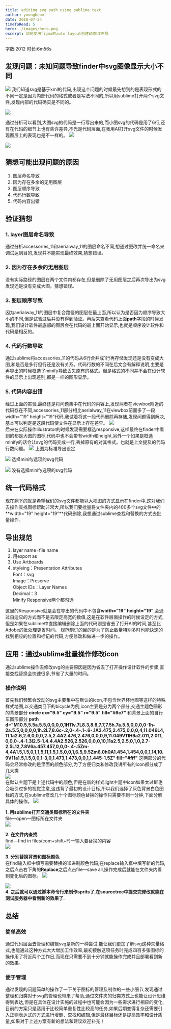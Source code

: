 ```yaml
---
title: editing svg path using sublime text
author: youngbeom
date: 2018-07-24
timeToRead: 5
hero: ./images/hero.png
excerpt: 如何使用figma的auto layout创建动态UI布局
---
```



字数:2012 时长:6m56s  

## 发现问题：未知问题导致finder中svg图像显示大小不同  
![](http://youngbeom-cloud.oss-cn-shanghai.aliyuncs.com/blog/assets/2018/07/coding-sprite-svg-1.png)
我们知道svg是基于xml的代码,出现这个问题的时候最先想到的是表现形式的不同一定是因为内部代码的格式或者是写法不同的,所以用sublime打开两个svg文件,发现内部的代码确实是不同的。
  
![](http://youngbeom-cloud.oss-cn-shanghai.aliyuncs.com/blog/assets/2018/07/coding-sprite-svg-2.png)  
  
通过分析可以看到,大图svg的代码是一行写出来的,而小图svg的代码是用了6行,还有在代码的细节上也有些许差异,不光是代码层面,在我用AI打开svg文件的时候发现图层上的表现也是不一样的。
![](http://youngbeom-cloud.oss-cn-shanghai.aliyuncs.com/blog/assets/2018/07/coding-sprite-svg-3.png)  
  
![](http://youngbeom-cloud.oss-cn-shanghai.aliyuncs.com/blog/assets/2018/07/coding-sprite-svg-4.png)  
  
## 猜想可能出现问题的原因  
1. 图层命名导致  
2. 因为存在多余的无用图层  
3. 图层顺序导致  
4. 代码行数导致  
5. 代码内容出错  
  
## 验证猜想  
### 1. layer图层命名导致  
通过分析accessories_11和aerialway_11的图层命名不同,想通过更改并统一命名来调试达到目的,发现并不能实现最终效果,猜想错误。  
  
### 2. 因为存在多余的无用图层  
没有实际路径的图层在两个文件内都存在,但是删除了无用图层之后再次导出为svg发现还是没有变成大图。猜想错误。  
  
### 3. 图层顺序导致   
因为aerialway_11的图层中复合路径的图层在最上面,所以认为是否因为顺序导致大小的不同,但是试验过后并没有得到验证。再后来查看代码上面**path**字段的时候发现,我们设计软件最底部的图层会在代码的最上面开始显示,也就是顺序设计软件和代码是相反的。  
  
### 4. 代码行数导致  
通过sublime将accessories_11的代码从6行合并成1行再存储发现还是没有变成大图,和是否是多行但行还是没有关系。代码行数的不同在后文会有解释说明,主要是再导出的时候框选了minify导致丢失原有的格式。但是格式的不同并不会在设计软件的显示上出现差别,都是一样的图形显示。
  
### 5. 代码内容出错  
经过上面的实验,最终还是将问题集中在代码的内容上,发现两者在viewbox附近的代码存在不同,accessories_11部分相比aerialway_11在viewbox前面多了一段width="19" height="19”代码,我试着将这一段代码删除再存储,发现问题得到解决,基本可以判定是这段代码使文件在显示上存在差异。
![](http://youngbeom-cloud.oss-cn-shanghai.aliyuncs.com/blog/assets/2018/07/coding-sprite-svg-5.png)  
后来在实际操作illustrator的时候发现需要框选responsive,这样最终在finder中看到的都是大图的图标,代码中也不会带有width和height,另外一个如果是框选minify的话会让svg的代码变成一行,丢掉原有的对其格式。也就是上文提及的代码行数问题。
![](http://youngbeom-cloud.oss-cn-shanghai.aliyuncs.com/blog/assets/2018/07/coding-sprite-svg-6.png)
上图为标准导出设定 
  
![](http://youngbeom-cloud.oss-cn-shanghai.aliyuncs.com/blog/assets/2018/07/coding-sprite-svg-7.png) 
选择minify选项的svg代码 
 
![](http://youngbeom-cloud.oss-cn-shanghai.aliyuncs.com/blog/assets/2018/07/coding-sprite-svg-8.png)
没有选择minify选项的svg代码 
 
## 统一代码格式  
现在剩下的就是希望我们的svg文件都能以大视图的方式显示在finder中,这对我们去操作查找图标帮助非常大,所以我们要批量将文件夹内的400多个svg文件中的**width="19" height="19”**代码删除,我想通过sublime查找和替换的方式去批量操作。
 
## 导出规范  
1. layer name=file name  
2. 用export as  
3. Use Artboards  
4. styleing：Presentation Attributes  
Font：svg  
Image：Preserve  
Object IDs：Layer Names  
Decimal：3  
Minify Responsive两个都勾选  
 
这里的Responsive就是会在导出的代码中不包含**width="19" height="19”**,会通过自适应的方式而不是去限定高宽的数值,这是在软件层面操作的时候设定的方式,但是如果在sublime中直接编辑删除上面的代码则是省去了打开AI的时间,甚至比Adobe的批处理更省时间。
规范制订的目的是为了防止数量特别多时也能快速的找到相应的位置和标记的代码,方便修改和做进一步的操作。
## 应用：通过sublime批量操作修改icon  
通过sublime操作去修改svg的主要原因是因为省去了打开操作设计软件的步骤,直接查找替换会快速很多,节省了大量的时间。
### 操作说明  
首先我们频繁会改动的svg主要集中在默认的icon,不包含世界杯地图等这样的特殊样式地图,以交通类目下的bicycle为例,icon主要是分为两个部分,交通主题色圆形的背景部分 **circle cx="9.5" cy="9.5" r="9.5" fill="#6c7"** 和背景上面的自行车图形部分 **path d="M10.5,5.5a.5.5,0,0,0,0,1H11v.7L8.3,8.8,7.7,7.5h.7a.5.5,0,0,0,0-1h-2a.5.5,0,0,0,0,1h.2L7,8.6c-.2,0-.4-.1-.6-.1A2.475,2.475,0,0,0,4,11.046L4,11.1a2.6,2.6,0,0,0,2.5,2.4A2.476,2.476,0,0,0,9,11.049V11H9a2.011,2.011,0,0,0-.4-1.3l2.5-1.4.4.4A2.526,2.526,0,0,0,10,11a2.5,2.5,0,1,0,2.7-2.5L12,7.8V6a.457.457,0,0,0-.4-.5Zm-4,4A1.5,1.5,0,1,1,5,11,1.5,1.5,0,0,1,6.5,9.5Zm6,0h0A1.454,1.454,0,0,1,14,10.9V11a1.5,1.5,0,0,1-3,0,1.473,1.473,0,0,1,1.445-1.5Z" fill="#fff"**
这两部分的代码会经常修改的是里面的颜色部分,为了方便归类和修改我讲所有的icon都分成了几大类  
![](http://youngbeom-cloud.oss-cn-shanghai.aliyuncs.com/blog/assets/2018/07/coding-sprite-svg-9.png)  
在默认主题下是上述代码中的颜色,但是在新的样式light主题中icon如果太过鲜艳会吸引过多的视觉注意,这违背了最初的设计目标,所以我们选择了灰色背景白色图标的方式,在sublime修改几十个图标颜色替换的操作只需要不到一分钟,下面分解具体的操作。
![](http://youngbeom-cloud.oss-cn-shanghai.aliyuncs.com/blog/assets/2018/07/coding-sprite-svg-10.jpg)  
  
**1. 用sublime打开交通类图标所在的文件夹**  
file—open—图标所在文件夹  
![](http://youngbeom-cloud.oss-cn-shanghai.aliyuncs.com/blog/assets/2018/07/coding-sprite-svg-11.png) 

**2. 在文件内查找**  
find—find in files(com+shift+F)—输入要替换的内容  
![](http://youngbeom-cloud.oss-cn-shanghai.aliyuncs.com/blog/assets/2018/07/coding-sprite-svg-12.png)  
  
**3. 分别替换背景和图标颜色**  
在find输入框中填写需要替换的16进制颜色代码,在replace输入框中填写新的代码,之后点击右下角的**Replace**之后点击file—save all,操作完成后就能在文件夹内看到变化后的图标。
![](http://youngbeom-cloud.oss-cn-shanghai.aliyuncs.com/blog/assets/2018/07/coding-sprite-svg-13.png)  
  
![](http://youngbeom-cloud.oss-cn-shanghai.aliyuncs.com/blog/assets/2018/07/coding-sprite-svg-14.png)  
**4. 之后就可以通过脚本命令行来制作sprits了,在sourcetree中提交完修改就能在测试服务器中看到新的效果了.** 
  
## 总结    
### 简单高效    
通过代码层面去管理和编辑svg是新的一种尝试,能让我们更加了解svg这种矢量格式,也能通过这种方式大大增加工作效率,最初接触这项任务时完成四百多张图标的操作用了将近两个工作日,而现在只需要不到十分钟就能操作完成并且部署看到新的效果。
### 便于管理    
通过发现的问题简单的操作了一下关于图标的管理及制作的一些小细节,发现通过整理和归类对于svg的管理也带来了帮助,通过文件夹的归类方式上也能让设计思维得到表达,但是在具体在设计实施的过程中也可能会因为一些需求进行相应的变化,目前的方案只是适用于比较简单重复性比较高的任务,如果后期变得复杂还需要引入正则表达式的方式进行增删、查找和编辑,但是最终目标还是提高效率和设计质量,如果对于上述方案有新的想法和建议欢迎补充！
